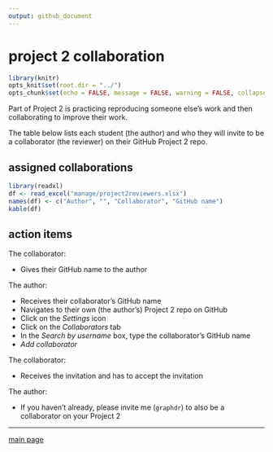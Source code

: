 ```yaml
---
output: github_document
--- 
```


# project 2 collaboration

```r
library(knitr)
opts_knit$set(root.dir = "../")
opts_chunk$set(echo = FALSE, message = FALSE, warning = FALSE, collapse = FALSE)
```

Part of Project 2 is practicing reproducing someone else's work and then collaborating to improve their work. 


The table below lists each student (the author) and who they will invite to be a collaborator (the reviewer) on their GitHub Project 2 repo. 

## assigned collaborations 

```r
library(readxl)
df <- read_excel("manage/project2reviewers.xlsx")
names(df) <- c("Author", "", "Collaborator", "GitHub name")
kable(df)
```




## action items 

The collaborator: 

- Gives their GitHub name to the author 

The author: 

- Receives their collaborator's GitHub name 
- Navigates to their own (the author's) Project 2 repo on GitHub 
- Click on the *Settings* icon 
- Click on the *Collaborators* tab 
- In the *Search by username* box, type the collaborator's GitHub name 
-  *Add collaborator* 

The collaborator: 

- Receives the invitation and has to accept the invitation 




The author: 

- If you haven't already, please invite me (`graphdr`) to also be a collaborator on your Project 2  






--- 
[main page](../README.md)
